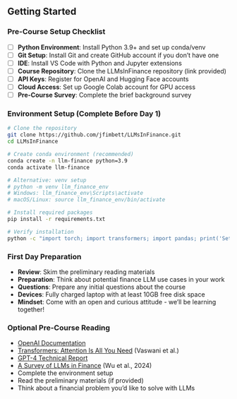 ## Getting Started

### Pre-Course Setup Checklist
- [ ] **Python Environment**: Install Python 3.9+ and set up conda/venv
- [ ] **Git Setup**: Install Git and create GitHub account if you don't have one
- [ ] **IDE**: Install VS Code with Python and Jupyter extensions
- [ ] **Course Repository**: Clone the LLMsInFinance repository (link provided)
- [ ] **API Keys**: Register for OpenAI and Hugging Face accounts
- [ ] **Cloud Access**: Set up Google Colab account for GPU access
- [ ] **Pre-Course Survey**: Complete the brief background survey

### Environment Setup (Complete Before Day 1)
```bash
# Clone the repository
git clone https://github.com/jfimbett/LLMsInFinance.git
cd LLMsInFinance

# Create conda environment (recommended)
conda create -n llm-finance python=3.9
conda activate llm-finance

# Alternative: venv setup
# python -m venv llm_finance_env
# Windows: llm_finance_env\Scripts\activate
# macOS/Linux: source llm_finance_env/bin/activate

# Install required packages
pip install -r requirements.txt

# Verify installation
python -c "import torch; import transformers; import pandas; print('Setup successful!')"
```

### First Day Preparation
- **Review**: Skim the preliminary reading materials
- **Preparation**: Think about potential finance LLM use cases in your work
- **Questions**: Prepare any initial questions about the course
- **Devices**: Fully charged laptop with at least 10GB free disk space
- **Mindset**: Come with an open and curious attitude - we'll be learning together!

### Optional Pre-Course Reading
- [OpenAI Documentation](https://platform.openai.com/docs/introduction)
- [Transformers: Attention Is All You Need](https://arxiv.org/abs/1706.03762) (Vaswani et al.)
- [GPT-4 Technical Report](https://arxiv.org/abs/2303.08774)
- [A Survey of LLMs in Finance](https://arxiv.org/abs/2402.05493) (Wu et al., 2024)
- Complete the environment setup
- Read the preliminary materials (if provided)
- Think about a financial problem you'd like to solve with LLMs
